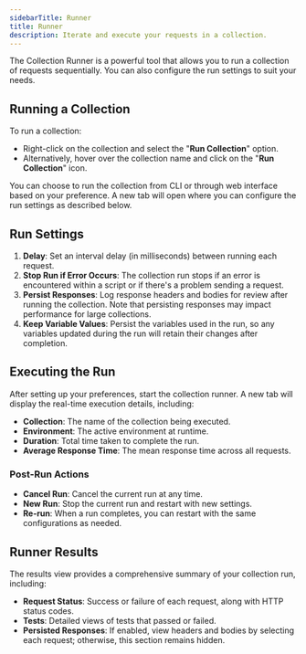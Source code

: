 ```yaml
---
sidebarTitle: Runner
title: Runner
description: Iterate and execute your requests in a collection.
---
```


The Collection Runner is a powerful tool that allows you to run a collection of requests sequentially. You can also configure the run settings to suit your needs.

## Running a Collection

To run a collection:

- Right-click on the collection and select the "**Run Collection**" option.
- Alternatively, hover over the collection name and click on the "**Run Collection**" icon.

You can choose to run the collection from CLI or through web interface based on your preference. A new tab will open where you can configure the run settings as described below.

## Run Settings

1. **Delay**: Set an interval delay (in milliseconds) between running each request.
2. **Stop Run if Error Occurs**: The collection run stops if an error is encountered within a script or if there's a problem sending a request.
3. **Persist Responses**: Log response headers and bodies for review after running the collection. Note that persisting responses may impact performance for large collections.
4. **Keep Variable Values**: Persist the variables used in the run, so any variables updated during the run will retain their changes after completion.

## Executing the Run

After setting up your preferences, start the collection runner. A new tab will display the real-time execution details, including:

- **Collection**: The name of the collection being executed.
- **Environment**: The active environment at runtime.
- **Duration**: Total time taken to complete the run.
- **Average Response Time**: The mean response time across all requests.

### Post-Run Actions

- **Cancel Run**: Cancel the current run at any time.
- **New Run**: Stop the current run and restart with new settings.
- **Re-run**: When a run completes, you can restart with the same configurations as needed.

## Runner Results

The results view provides a comprehensive summary of your collection run, including:

- **Request Status**: Success or failure of each request, along with HTTP status codes.
- **Tests**: Detailed views of tests that passed or failed.
- **Persisted Responses**: If enabled, view headers and bodies by selecting each request; otherwise, this section remains hidden.